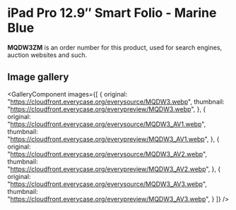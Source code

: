 
# iPad Pro 12.9″ Smart Folio - Marine Blue

<Callout type='info' emoji='👉🏻'>**MQDW3ZM** is an order number for this product, used for search engines, auction websites and such.</Callout>

## Image gallery

<GalleryComponent
    images={[
      {
        original: "https://cloudfront.everycase.org/everysource/MQDW3.webp",
        thumbnail: "https://cloudfront.everycase.org/everypreview/MQDW3.webp",
      },
      {
        original: "https://cloudfront.everycase.org/everysource/MQDW3_AV1.webp",
        thumbnail: "https://cloudfront.everycase.org/everypreview/MQDW3_AV1.webp",
      },
      {
        original: "https://cloudfront.everycase.org/everysource/MQDW3_AV2.webp",
        thumbnail: "https://cloudfront.everycase.org/everypreview/MQDW3_AV2.webp",
      },
      {
        original: "https://cloudfront.everycase.org/everysource/MQDW3_AV3.webp",
        thumbnail: "https://cloudfront.everycase.org/everypreview/MQDW3_AV3.webp",
      }
    ]}
  />
